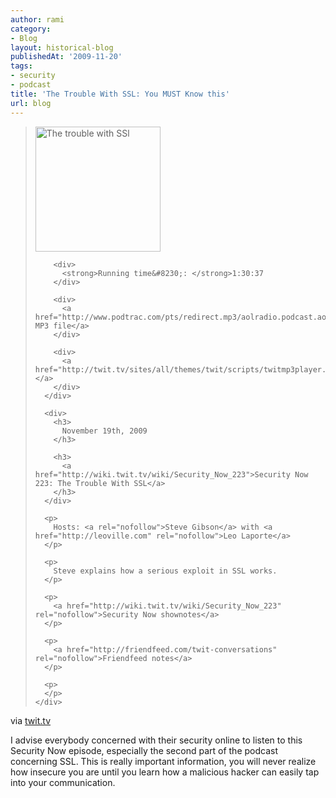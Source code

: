 ```yaml
---
author: rami
category:
- Blog
layout: historical-blog
publishedAt: '2009-11-20'
tags:
- security
- podcast
title: 'The Trouble With SSL: You MUST Know this'
url: blog
---
```


<blockquote>
    <div>
      <div>
        <div class='p_embed p_image_embed'>
          <img alt="The trouble with SSl" height="200" src="/assets/images/content/blog/the-trouble-with-ssl.jpg" width="200" />
        </div>
        
        <div>
          <strong>Running time&#8230;: </strong>1:30:37
        </div>
        
        <div>
          <a href="http://www.podtrac.com/pts/redirect.mp3/aolradio.podcast.aol.com/sn/sn0223.mp3">Download MP3 file</a>
        </div>
        
        <div>
          <a href="http://twit.tv/sites/all/themes/twit/scripts/twitmp3player.swf"></a>
        </div>
      </div>
      
      <div>
        <h3>
          November 19th, 2009
        </h3>
        
        <h3>
          <a href="http://wiki.twit.tv/wiki/Security_Now_223">Security Now 223: The Trouble With SSL</a>
        </h3>
      </div>
      
      <p>
        Hosts: <a rel="nofollow">Steve Gibson</a> with <a href="http://leoville.com" rel="nofollow">Leo Laporte</a>
      </p>
      
      <p>
        Steve explains how a serious exploit in SSL works.
      </p>
      
      <p>
        <a href="http://wiki.twit.tv/wiki/Security_Now_223" rel="nofollow">Security Now shownotes</a>
      </p>
      
      <p>
        <a href="http://friendfeed.com/twit-conversations" rel="nofollow">Friendfeed notes</a>
      </p>
      
      <p>
      </p>
    </div>
  </blockquote>
  
via [twit.tv](http://twit.tv/sn)
  
I advise everybody concerned with their security online to listen to this Security Now episode, especially the second part of the podcast concerning SSL. This is really important information, you will never realize how insecure you are until you learn how a malicious hacker can easily tap into your communication.